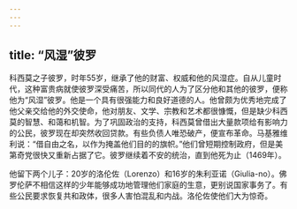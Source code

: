 ```yaml
---
---
---
```

title: “风湿”彼罗
---




科西莫之子彼罗，时年55岁，继承了他的财富、权威和他的风湿症。自从儿童时代，这种富贵病就使彼罗深受痛苦，所以同代的人为了区分他和其他的彼罗，便称他为“风湿”彼罗。他是一个具有很强能力和良好道德的人。他曾颇为优秀地完成了他父亲交给他的外交使命，他对朋友、文学、宗教和艺术都很慷慨，但是缺少科西莫的智慧、和蔼和机智。为了巩固政治的支持，科西莫曾借出大量款项给有影响力的公民，彼罗现在却突然收回贷款。有些负债人唯恐破产，便宣布革命。马基雅维利说：“借自由之名，以作为掩盖他们目的的旗帜。”他们曾短期控制政府，但是美第奇党很快又重新占据了它。彼罗继续着不安的统治，直到他死为止（1469年）。

他留下两个儿子：20岁的洛伦佐（Lorenzo）和16岁的朱利亚诺（Giulia-no）。佛罗伦萨不相信这样的少年能够成功地管理他们家庭的生意，更别说国家事务了。有些公民要求恢复共和政体，很多人害怕混乱和内战。洛伦佐使他们大为惊奇。